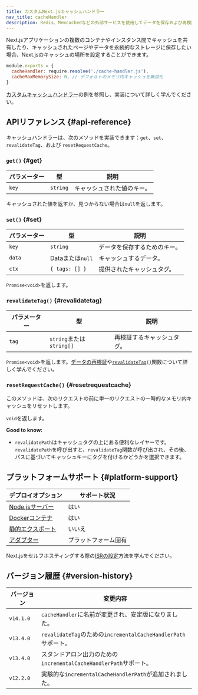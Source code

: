 ```yaml
---
title: カスタムNext.jsキャッシュハンドラー
nav_title: cacheHandler
description: Redis、Memcachedなどの外部サービスを使用してデータを保存および再検証するためのNext.jsキャッシュを設定します。
---
```


Next.jsアプリケーションの複数のコンテナやインスタンス間でキャッシュを共有したり、キャッシュされたページやデータを永続的なストレージに保存したい場合、Next.jsのキャッシュの場所を設定することができます。

```js title="next.config.js"
module.exports = {
  cacheHandler: require.resolve('./cache-handler.js'),
  cacheMaxMemorySize: 0, // デフォルトのメモリ内キャッシュを無効化
}
```

[カスタムキャッシュハンドラー](/docs/app/guides/self-hosting#configuring-caching)の例を参照し、実装について詳しく学んでください。

## APIリファレンス {#api-reference}

キャッシュハンドラーは、次のメソッドを実装できます：`get`、`set`、`revalidateTag`、および `resetRequestCache`。

### `get()` {#get}

| パラメーター | 型       | 説明                       |
| ------------ | -------- | -------------------------- |
| `key`        | `string` | キャッシュされた値のキー。 |

キャッシュされた値を返すか、見つからない場合は`null`を返します。

### `set()` {#set}

| パラメーター | 型               | 説明                         |
| ------------ | ---------------- | ---------------------------- |
| `key`        | `string`         | データを保存するためのキー。 |
| `data`       | Dataまたは`null` | キャッシュするデータ。       |
| `ctx`        | `{ tags: [] }`   | 提供されたキャッシュタグ。   |

`Promise<void>`を返します。

### `revalidateTag()` {#revalidatetag}

| パラメーター | 型                       | 説明                       |
| ------------ | ------------------------ | -------------------------- |
| `tag`        | `string`または`string[]` | 再検証するキャッシュタグ。 |

`Promise<void>`を返します。[データの再検証](/docs/app/building-your-application/data-fetching/incremental-static-regeneration)や[`revalidateTag()`](/docs/app/api-reference/functions/revalidateTag)関数について詳しく学んでください。

### `resetRequestCache()` {#resetrequestcache}

このメソッドは、次のリクエストの前に単一のリクエストの一時的なメモリ内キャッシュをリセットします。

`void`を返します。

**Good to know:**

- `revalidatePath`はキャッシュタグの上にある便利なレイヤーです。`revalidatePath`を呼び出すと、`revalidateTag`関数が呼び出され、その後、パスに基づいてキャッシュキーにタグを付けるかどうかを選択できます。

## プラットフォームサポート {#platform-support}

| デプロイオプション                                                    | サポート状況         |
| --------------------------------------------------------------------- | -------------------- |
| [Node.jsサーバー](/docs/app/getting-started/deploying#nodejs-server)  | はい                 |
| [Dockerコンテナ](/docs/app/getting-started/deploying#docker)          | はい                 |
| [静的エクスポート](/docs/app/getting-started/deploying#static-export) | いいえ               |
| [アダプター](/docs/app/getting-started/deploying#adapters)            | プラットフォーム固有 |

Next.jsをセルフホスティングする際の[ISRの設定](/docs/app/guides/self-hosting#caching-and-isr)方法を学んでください。

## バージョン履歴 {#version-history}

| バージョン | 変更内容                                                          |
| ---------- | ----------------------------------------------------------------- |
| `v14.1.0`  | `cacheHandler`に名前が変更され、安定版になりました。              |
| `v13.4.0`  | `revalidateTag`のための`incrementalCacheHandlerPath`サポート。    |
| `v13.4.0`  | スタンドアロン出力のための`incrementalCacheHandlerPath`サポート。 |
| `v12.2.0`  | 実験的な`incrementalCacheHandlerPath`が追加されました。           |
